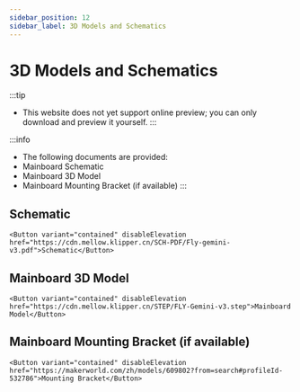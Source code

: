 ```yaml
---
sidebar_position: 12
sidebar_label: 3D Models and Schematics
---
```




# 3D Models and Schematics


:::tip
* This website does not yet support online preview; you can only download and preview it yourself.
:::

:::info
* The following documents are provided:
* Mainboard Schematic
* Mainboard 3D Model
* Mainboard Mounting Bracket (if available)
:::

## Schematic

    <Button variant="contained" disableElevation href="https://cdn.mellow.klipper.cn/SCH-PDF/Fly-gemini-v3.pdf">Schematic</Button>


## Mainboard 3D Model

    <Button variant="contained" disableElevation href="https://cdn.mellow.klipper.cn/STEP/FLY-Gemini-v3.step">Mainboard Model</Button>


## Mainboard Mounting Bracket (if available)


    <Button variant="contained" disableElevation href="https://makerworld.com/zh/models/609802?from=search#profileId-532786">Mounting Bracket</Button>